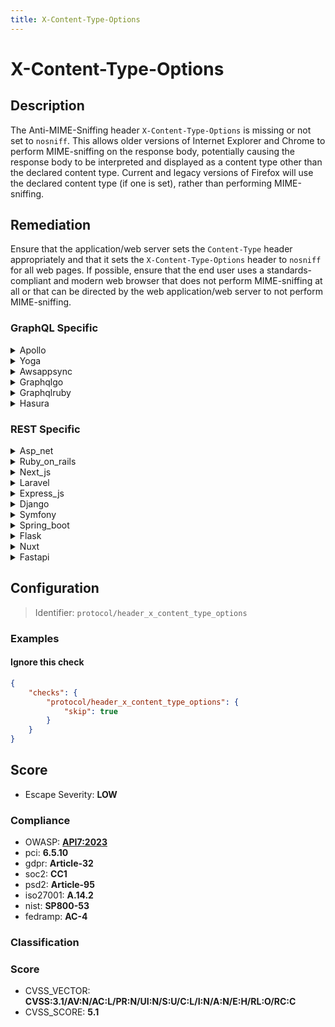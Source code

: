 ```yaml
---
title: X-Content-Type-Options
---
```


# X-Content-Type-Options

## Description

The Anti-MIME-Sniffing header `X-Content-Type-Options` is missing or not set to `nosniff`.
This allows older versions of Internet Explorer and Chrome to perform MIME-sniffing on the response body, potentially causing the response body to be interpreted and displayed as a content type other than the declared content type. Current and legacy versions of Firefox will use the declared content type (if one is set), rather than performing MIME-sniffing.


## Remediation

Ensure that the application/web server sets the `Content-Type` header appropriately and that it sets the `X-Content-Type-Options` header to `nosniff` for all web pages.
If possible, ensure that the end user uses a standards-compliant and modern web browser that does not perform MIME-sniffing at all or that can be directed by the web application/web server to not perform MIME-sniffing.



### GraphQL Specific

<details>
    <summary>Apollo</summary>

To mitigate the risk of MIME type sniffing attacks in the Apollo framework engine, set the 'X-Content-Type-Options' header to 'nosniff' for all responses served by the server. This can be achieved by configuring the server middleware to include this header, ensuring that browsers adhere to the declared content type as specified by the 'Content-Type' header.

</details>

<details>
    <summary>Yoga</summary>

To mitigate the risk of MIME type sniffing attacks in the Yoga framework engine, ensure that the 'X-Content-Type-Options' header is set to 'nosniff' for all responses served by the server. This can typically be achieved by configuring the server settings or by including a middleware that sets this header appropriately for each outgoing response.

</details>

<details>
    <summary>Awsappsync</summary>

To mitigate the risk of MIME type sniffing which can lead to security vulnerabilities, it is recommended to set the 'X-Content-Type-Options' header to 'nosniff' in all responses served by your AWS AppSync API. This can be achieved by configuring your resolvers or using a Lambda function to set the header on HTTP responses. Ensure that your API's integration responses include the header 'X-Content-Type-Options: nosniff' to instruct browsers to strictly adhere to the declared content type.

</details>

<details>
    <summary>Graphqlgo</summary>

Set the 'X-Content-Type-Options' header to 'nosniff' in the GraphQL Go framework engine to prevent MIME type sniffing.

</details>

<details>
    <summary>Graphqlruby</summary>

Set the 'X-Content-Type-Options' header to 'nosniff' in the response to prevent MIME type sniffing.

</details>

<details>
    <summary>Hasura</summary>

Set the 'X-Content-Type-Options' header to 'nosniff' in the Hasura engine's response headers to prevent MIME type sniffing.

</details>


### REST Specific

<details>
    <summary>Asp_net</summary>

In ASP.NET, ensure that all responses sent from the server include the 'X-Content-Type-Options' HTTP header with the value 'nosniff'. This can be achieved by adding a custom HTTP header in the web.config file or by setting the header directly in your application's response headers. 'nosniff'); to your application's response pipeline.

</details>

<details>
    <summary>Ruby_on_rails</summary>

In Ruby on Rails, set the 'X-Content-Type-Options' header to 'nosniff' in your application's configuration. Add 'config.action_dispatch.default_headers.merge!({'X-Content-Type-Options' => 'nosniff'})' to 'config/application.rb' or use 'response.headers['X-Content-Type-Options'] = 'nosniff'' in your controllers to prevent MIME-sniffing vulnerabilities.

</details>

<details>
    <summary>Next_js</summary>

In your Next.js application, ensure that the `X-Content-Type-Options` header is set to `nosniff` for all responses. You can achieve this by customizing the server configuration or by using middleware in the API routes to set the header appropriately. For example, you can add a custom server middleware that sets the header like so: `res.setHeader('X-Content-Type-Options', 'nosniff');` for each incoming request.

</details>

<details>
    <summary>Laravel</summary>

In Laravel, set the 'X-Content-Type-Options' header to 'nosniff' for all responses by adding 'Header set X-Content-Type-Options "nosniff"' to your web server's configuration or by using middleware to include it in the HTTP response headers.

</details>

<details>
    <summary>Express_js</summary>

In Express.js, ensure that the 'X-Content-Type-Options' header is set to 'nosniff' for all responses. This can be achieved by using the helmet middleware, which can be installed via npm and included in your application as follows: `const helmet = require('helmet'); app.use(helmet.noSniff());`

</details>

<details>
    <summary>Django</summary>

In your Django application, ensure that the 'X-Content-Type-Options' header is set to 'nosniff' for all responses. This can be achieved by using the 'SecurityMiddleware' provided by Django, which sets this header by default. To enable the middleware, add 'django.middleware.security.SecurityMiddleware' to the 'MIDDLEWARE' setting in your settings.py file. If you have custom response handling, you can also set the header manually by adding 'response['X-Content-Type-Options'] = 'nosniff'' to your HttpResponse objects.

</details>

<details>
    <summary>Symfony</summary>

In Symfony, ensure that the 'X-Content-Type-Options' header is set to 'nosniff' for all responses. This can be achieved by adding a response header in your controller or by using an event listener to set the header globally. For example, in your controller, you can use '	extbackslash Symfony	extbackslash Component	extbackslash HttpFoundation	extbackslash Response' to set the header like so: '	extbackslash$ response->headers->set('X-Content-Type-Options', 'nosniff');'. Alternatively, create an event listener for 'kernel.response' and set the header for each response sent by the application.

</details>

<details>
    <summary>Spring_boot</summary>

In Spring Boot applications, ensure that the 'X-Content-Type-Options' header is set to 'nosniff' for all responses. This can be achieved by configuring the security headers in the SecurityConfig class using the HttpSecurity object, or by implementing a custom filter that adds this header to every response.

</details>

<details>
    <summary>Flask</summary>

In Flask, set the 'X-Content-Type-Options' header to 'nosniff' for all responses by adding the following line to your view functions or by using a response middleware: 'response.headers['X-Content-Type-Options'] = 'nosniff'.

</details>

<details>
    <summary>Nuxt</summary>

In your Nuxt.js application, ensure that the `X-Content-Type-Options` header is set to `nosniff` for all responses. You can achieve this by using the `@nuxtjs/helmet` module, which sets security-related headers. After installing the module, add `'@nuxtjs/helmet'` to the `modules` section of your `nuxt.config.js` file, and configure it to include the `X-Content-Type-Options` header by setting `helmet: { contentSecurityPolicy: false, xContentTypeOptions: 'nosniff' }` in the same file.

</details>

<details>
    <summary>Fastapi</summary>

In FastAPI, ensure that all responses include the 'X-Content-Type-Options' header with the value 'nosniff'. This can be achieved by using FastAPI's middleware to add this header to all outgoing responses. For example, you can create a middleware function that sets the 'X-Content-Type-Options' header to 'nosniff' and add it to your FastAPI application instance using the 'app.add_middleware' method.

</details>

## Configuration

> Identifier: `protocol/header_x_content_type_options`



### Examples



#### Ignore this check

```json
{
    "checks": {
        "protocol/header_x_content_type_options": {
            "skip": true
        }
    }
}
```




## Score

- Escape Severity: **<span className="low-severity">LOW</span>**

### Compliance

- OWASP: **[API7:2023](https://github.com/OWASP/API-Security/blob/master/editions/2023/en/0xa7-server-side-request-forgery.md)**
- pci: **6.5.10**
- gdpr: **Article-32**
- soc2: **CC1**
- psd2: **Article-95**
- iso27001: **A.14.2**
- nist: **SP800-53**
- fedramp: **AC-4**

### Classification






### Score

- CVSS_VECTOR: **CVSS:3.1/AV:N/AC:L/PR:N/UI:N/S:U/C:L/I:N/A:N/E:H/RL:O/RC:C**
- CVSS_SCORE: **5.1**

